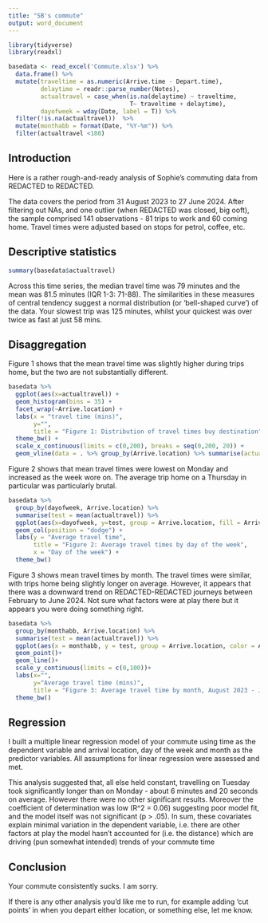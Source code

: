 ```yaml
---
title: "SB's commute"
output: word_document
---
```


```r
library(tidyverse)
library(readxl)

basedata <- read_excel('Commute.xlsx') %>% 
  data.frame() %>%
  mutate(traveltime = as.numeric(Arrive.time - Depart.time),
         delaytime = readr::parse_number(Notes),
         actualtravel = case_when(is.na(delaytime) ~ traveltime,
                                  T~ traveltime + delaytime),
         dayofweek = wday(Date, label = T)) %>% 
  filter(!is.na(actualtravel))  %>% 
  mutate(monthabb = format(Date, "%Y-%m")) %>% 
  filter(actualtravel <180)
```

## Introduction

Here is a rather rough-and-ready analysis of Sophie's commuting data from REDACTED to REDACTED.

The data covers the period from 31 August 2023 to 27 June 2024. After filtering out NAs, and one outlier (when REDACTED was closed, big ooft), the sample comprised 141 observations - 81 trips to work and 60 coming home. Travel times were adjusted based on stops for petrol, coffee, etc.

## Descriptive statistics
```r

summary(basedata$actualtravel)
```

Across this time series, the median travel time was 79 minutes and the mean was 81.5 minutes (IQR 1-3: 71-88). The similarities in these measures of central tendency suggest a normal distribution (or 'bell-shaped curve') of the data. Your slowest trip was 125 minutes, whilst your quickest was over twice as fast at just 58 mins. 

## Disaggregation

Figure 1 shows that the mean travel time was slightly higher during trips home, but the two are not substantially different.

```r
basedata %>% 
  ggplot(aes(x=actualtravel)) +
  geom_histogram(bins = 35) +
  facet_wrap(~Arrive.location) +
  labs(x = "travel time (mins)",
       y="",
       title = "Figure 1: Distribution of travel times buy destination") +
  theme_bw() +
  scale_x_continuous(limits = c(0,200), breaks = seq(0,200, 20)) +
  geom_vline(data = . %>% group_by(Arrive.location) %>% summarise(actualtravel = mean(actualtravel)), aes(xintercept = actualtravel))
```

Figure 2 shows that mean travel times were lowest on Monday and increased as the week wore on. The average trip home on a Thursday in particular was particularly brutal.

```r
basedata %>% 
  group_by(dayofweek, Arrive.location) %>% 
  summarise(test = mean(actualtravel)) %>% 
  ggplot(aes(x=dayofweek, y=test, group = Arrive.location, fill = Arrive.location))+
  geom_col(position = "dodge") +
  labs(y = "Average travel time",
       title = "Figure 2: Average travel times by day of the week",
       x = "Day of the week") +
  theme_bw()

```

Figure 3 shows mean travel times by month. The travel times were similar, with trips home being slightly longer on average. However, it appears that there was a downward trend on REDACTED-REDACTED journeys between February to June 2024. Not sure what factors were at play there but it appears you were doing something right.

```r
basedata %>% 
  group_by(monthabb, Arrive.location) %>% 
  summarise(test = mean(actualtravel)) %>% 
  ggplot(aes(x = monthabb, y = test, group = Arrive.location, color = Arrive.location)) +
  geom_point()+
  geom_line()+
  scale_y_continuous(limits = c(0,100))+
  labs(x="",
       y="Average travel time (mins)",
       title = "Figure 3: Average travel time by month, August 2023 - June 2024") +
  theme_bw()
```

## Regression

I built a multiple linear regression model of your commute using time as the dependent variable and arrival location, day of the week and month as the predictor variables. All assumptions for linear regression were assessed and met.

This analysis suggested that, all else held constant, travelling on Tuesday took significantly longer than on Monday - about 6 minutes and 20 seconds on average. However there were no other significant results. Moreover the coefficient of determination was low (R^2 = 0.06) suggesting poor model fit, and the model itself was not significant (p > .05). In sum, these covariates explain minimal variation in the dependent variable, i.e. there are other factors at play the model hasn't accounted for (i.e. the distance) which are driving (pun somewhat intended) trends of your commute time

## Conclusion

Your commute consistently sucks. I am sorry.

If there is any other analysis you'd like me to run, for example adding 'cut points' in when you depart either location, or something else, let me know.
